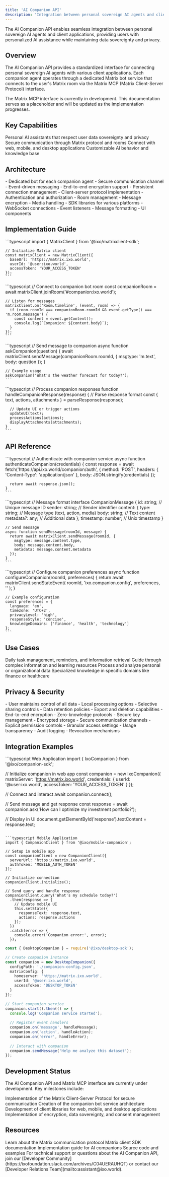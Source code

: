 ```yaml
---
title: 'AI Companion API'
description: 'Integration between personal sovereign AI agents and client applications'
---
```


<Tip>
  The AI Companion API enables seamless integration between personal sovereign AI agents and client applications, providing users with personalized AI assistance while maintaining data sovereignty and privacy.
</Tip>

## Overview

The AI Companion API provides a standardized interface for connecting personal sovereign AI agents with various client applications. Each companion agent operates through a dedicated Matrix bot service that connects to the user's Matrix room via the Matrix MCP (Matrix Client-Server Protocol) interface.

<Note>
  The Matrix MCP interface is currently in development. This documentation serves as a placeholder and will be updated as the implementation progresses.
</Note>

## Key Capabilities

<CardGroup>
  <Card title="Sovereign AI Agents" icon="robot">
    Personal AI assistants that respect user data sovereignty and privacy
  </Card>
  
  <Card title="Matrix Integration" icon="network-wired">
    Secure communication through Matrix protocol and rooms
  </Card>
  
  <Card title="Multi-Client Support" icon="devices">
    Connect with web, mobile, and desktop applications
  </Card>
  
  <Card title="Personalization" icon="user-gear">
    Customizable AI behavior and knowledge base
  </Card>
</CardGroup>

## Architecture

<AccordionGroup>
  <Accordion title="Matrix Bot Service" icon="server">
    - Dedicated bot for each companion agent
    - Secure communication channel
    - Event-driven messaging
    - End-to-end encryption support
    - Persistent connection management
  </Accordion>

  <Accordion title="Matrix MCP Interface" icon="plug">
    - Client-server protocol implementation
    - Authentication and authorization
    - Room management
    - Message encryption
    - Media handling
  </Accordion>

  <Accordion title="Client Integration" icon="code">
    - SDK libraries for various platforms
    - WebSocket connections
    - Event listeners
    - Message formatting
    - UI components
  </Accordion>
</AccordionGroup>

## Implementation Guide

<Steps>
  <Step title="Setup Matrix Connection">
    ```typescript
    import { MatrixClient } from '@ixo/matrixclient-sdk';
    
    // Initialize Matrix client
    const matrixClient = new MatrixClient({
      baseUrl: 'https://matrix.ixo.world',
      userId: '@user:ixo.world',
      accessToken: 'YOUR_ACCESS_TOKEN'
    });
    ```
  </Step>
  
  <Step title="Connect to Companion Bot">
    ```typescript
    // Connect to companion bot room
    const companionRoom = await matrixClient.joinRoom('#companion:ixo.world');
    
    // Listen for messages
    matrixClient.on('Room.timeline', (event, room) => {
      if (room.roomId === companionRoom.roomId && event.getType() === 'm.room.message') {
        const content = event.getContent();
        console.log(`Companion: ${content.body}`);
      }
    });
    ```
  </Step>
  
  <Step title="Send Commands">
    ```typescript
    // Send message to companion
    async function askCompanion(question) {
      await matrixClient.sendMessage(companionRoom.roomId, {
        msgtype: 'm.text',
        body: question
      });
    }
    
    // Example usage
    askCompanion('What's the weather forecast for today?');
    ```
  </Step>
  
  <Step title="Handle Responses">
    ```typescript
    // Process companion responses
    function handleCompanionResponse(response) {
      // Parse response format
      const { text, actions, attachments } = parseResponse(response);
      
      // Update UI or trigger actions
      updateUI(text);
      processActions(actions);
      displayAttachments(attachments);
    }
    ```
  </Step>
</Steps>

## API Reference

<AccordionGroup>
  <Accordion title="Authentication" icon="key">
    ```typescript
    // Authenticate with companion service
    async function authenticateCompanion(credentials) {
      const response = await fetch('https://api.ixo.world/companion/auth', {
        method: 'POST',
        headers: {
          'Content-Type': 'application/json'
        },
        body: JSON.stringify(credentials)
      });
      
      return await response.json();
    }
    ```
  </Accordion>

  <Accordion title="Message Exchange" icon="message">
    ```typescript
    // Message format
    interface CompanionMessage {
      id: string;           // Unique message ID
      sender: string;       // Sender identifier
      content: {
        type: string;       // Message type (text, action, media)
        body: string;       // Text content
        metadata?: any;     // Additional data
      };
      timestamp: number;    // Unix timestamp
    }
    
    // Send message
    async function sendMessage(roomId, message) {
      return await matrixClient.sendMessage(roomId, {
        msgtype: message.content.type,
        body: message.content.body,
        metadata: message.content.metadata
      });
    }
    ```
  </Accordion>

  <Accordion title="Companion Configuration" icon="sliders">
    ```typescript
    // Configure companion preferences
    async function configureCompanion(roomId, preferences) {
      return await matrixClient.sendStateEvent(
        roomId,
        'ixo.companion.config',
        preferences,
        ''
      );
    }
    
    // Example configuration
    const preferences = {
      language: 'en',
      timezone: 'UTC+2',
      privacyLevel: 'high',
      responseStyle: 'concise',
      knowledgeDomains: ['finance', 'health', 'technology']
    };
    ```
  </Accordion>
</AccordionGroup>

## Use Cases

<CardGroup>
  <Card title="Personal Assistant" icon="user-assistant">
    Daily task management, reminders, and information retrieval
  </Card>
  
  <Card title="Knowledge Navigator" icon="compass">
    Guide through complex information and learning resources
  </Card>
  
  <Card title="Data Analyst" icon="chart-simple">
    Process and analyze personal or organizational data
  </Card>
  
  <Card title="Domain Expert" icon="brain">
    Specialized knowledge in specific domains like finance or healthcare
  </Card>
</CardGroup>

## Privacy & Security

<AccordionGroup>
  <Accordion title="Data Sovereignty" icon="user-shield">
    - User maintains control of all data
    - Local processing options
    - Selective sharing controls
    - Data retention policies
    - Export and deletion capabilities
  </Accordion>

  <Accordion title="Encryption" icon="lock">
    - End-to-end encryption
    - Zero-knowledge protocols
    - Secure key management
    - Encrypted storage
    - Secure communication channels
  </Accordion>

  <Accordion title="Consent Management" icon="clipboard-check">
    - Explicit permission controls
    - Granular access settings
    - Usage transparency
    - Audit logging
    - Revocation mechanisms
  </Accordion>
</AccordionGroup>

## Integration Examples

<CodeGroup>
  ```typescript Web Application
  import { IxoCompanion } from '@ixo/companion-sdk';
  
  // Initialize companion in web app
  const companion = new IxoCompanion({
    matrixServer: 'https://matrix.ixo.world',
    credentials: {
      userId: '@user:ixo.world',
      accessToken: 'YOUR_ACCESS_TOKEN'
    }
  });
  
  // Connect and interact
  await companion.connect();
  
  // Send message and get response
  const response = await companion.ask('How can I optimize my investment portfolio?');
  
  // Display in UI
  document.getElementById('response').textContent = response.text;
  ```

  ```typescript Mobile Application
  import { CompanionClient } from '@ixo/mobile-companion';
  
  // Setup in mobile app
  const companionClient = new CompanionClient({
    serverUrl: 'https://matrix.ixo.world',
    authToken: 'MOBILE_AUTH_TOKEN'
  });
  
  // Initialize connection
  companionClient.initialize();
  
  // Send query and handle response
  companionClient.query('What's my schedule today?')
    .then(response => {
      // Update mobile UI
      this.setState({ 
        responseText: response.text,
        actions: response.actions 
      });
    })
    .catch(error => {
      console.error('Companion error:', error);
    });
  ```

  ```typescript Desktop Application
  const { DesktopCompanion } = require('@ixo/desktop-sdk');
  
  // Create companion instance
  const companion = new DesktopCompanion({
    configPath: './companion-config.json',
    matrixConfig: {
      homeserver: 'https://matrix.ixo.world',
      userId: '@user:ixo.world',
      accessToken: 'DESKTOP_TOKEN'
    }
  });
  
  // Start companion service
  companion.start().then(() => {
    console.log('Companion service started');
    
    // Register event handlers
    companion.on('message', handleMessage);
    companion.on('action', handleAction);
    companion.on('error', handleError);
    
    // Interact with companion
    companion.sendMessage('Help me analyze this dataset');
  });
  ```
</CodeGroup>

## Development Status

The AI Companion API and Matrix MCP interface are currently under development. Key milestones include:

<Steps>
  <Step title="Matrix Protocol Integration">
    Implementation of the Matrix Client-Server Protocol for secure communication
  </Step>
  
  <Step title="Bot Service Development">
    Creation of the companion bot service architecture
  </Step>
  
  <Step title="Client SDKs">
    Development of client libraries for web, mobile, and desktop applications
  </Step>
  
  <Step title="Security & Privacy Framework">
    Implementation of encryption, data sovereignty, and consent management
  </Step>
</Steps>

## Resources

<CardGroup>
  <Card title="Matrix Protocol" icon="link" href="https://matrix.org/docs/spec/">
    Learn about the Matrix communication protocol
  </Card>
  
  <Card title="IXO Matrix SDK" icon="code" href="/spatial-web-stack/sdks/ixo-matrix-sdk">
    Matrix client SDK documentation
  </Card>
  
  <Card title="AI Companion Guide" icon="book" href="/guides/dev/ai-companion">
    Implementation guide for AI companions
  </Card>
  
  <Card title="GitHub Repository" icon="github" href="https://github.com/ixofoundation/ixo-matrix">
    Source code and examples
  </Card>
</CardGroup>

<Tip>
  For technical support or questions about the AI Companion API, join our [Developer Community](https://ixofoundation.slack.com/archives/C04UERAUHQT) or contact our [Developer Relations Team](mailto:assistant@ixo.world).
</Tip>
